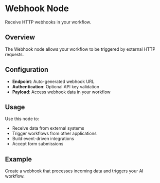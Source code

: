# Webhook Node

Receive HTTP webhooks in your workflow.

## Overview

The Webhook node allows your workflow to be triggered by external HTTP requests.

## Configuration

- **Endpoint**: Auto-generated webhook URL
- **Authentication**: Optional API key validation
- **Payload**: Access webhook data in your workflow

## Usage

Use this node to:
- Receive data from external systems
- Trigger workflows from other applications
- Build event-driven integrations
- Accept form submissions

## Example

Create a webhook that processes incoming data and triggers your AI workflow.
